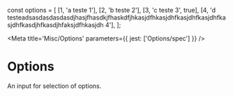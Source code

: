 const options = [
  [1, 'a teste 1'],
  [2, 'b teste 2'],
  [3, 'c teste 3', true],
  [4, 'd testeadsasdasdasdasdjhasjfhasdkjfhaskdfjhkasjdfhkasjdhfkasjdhfkasjdhfkasjdhfkasdjhfkasdjhfaksjdfhkasjdh 4'],
];

<Meta title='Misc/Options' parameters={{ jest: ['Options/spec'] }} />

# Options

An input for selection of options.

<Preview>
  <Story name='Default'>
    <Box position='relative' maxWidth={250}>
      <Options ref={React.createRef()} options={options}  cursor={1} />
    </Box>
  </Story>
</Preview>


<Preview>
  <Story name='Option'>
    <Box position='relative' maxWidth={250}>
      <Options ref={React.createRef()} options={options} renderItem={Option}  cursor={1} />
    </Box>
  </Story>
</Preview>

<Props of={Options} />

<Preview>
  <Story name='CheckOption'>
    <Box position='relative' maxWidth={250}>
      <Options ref={React.createRef()} renderItem={CheckOption} options={options} value={[1]} cursor={0}/>
    </Box>
  </Story>
</Preview>
